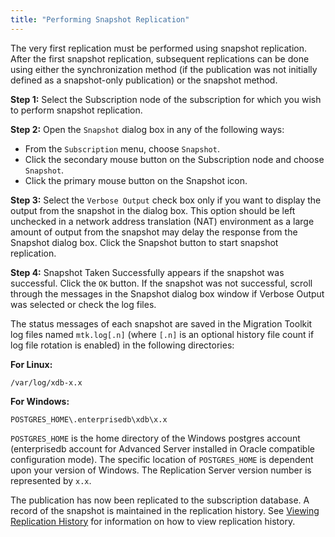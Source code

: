```yaml
---
title: "Performing Snapshot Replication"
---
```


<div id="perform_replication" class="registered_link"></div>

The very first replication must be performed using snapshot replication. After the first snapshot replication, subsequent replications can be done using either the synchronization method (if the publication was not initially defined as a snapshot-only publication) or the snapshot method.

**Step 1:** Select the Subscription node of the subscription for which you wish to perform snapshot replication.


**Step 2:** Open the `Snapshot` dialog box in any of the following ways:

-   From the `Subscription` menu, choose `Snapshot`.
-   Click the secondary mouse button on the Subscription node and choose `Snapshot`.
-   Click the primary mouse button on the Snapshot icon.

**Step 3:** Select the `Verbose Output` check box only if you want to display the output from the snapshot in the dialog box. This option should be left unchecked in a network address translation (NAT) environment as a large amount of output from the snapshot may delay the response from the Snapshot dialog box. Click the Snapshot button to start snapshot replication.

**Step 4:** Snapshot Taken Successfully appears if the snapshot was successful. Click the `OK` button. If the snapshot was not successful, scroll through the messages in the Snapshot dialog box window if Verbose Output was selected or check the log files.

The status messages of each snapshot are saved in the Migration Toolkit log files named `mtk.log[.n]` (where `[.n]` is an optional history file count if log file rotation is enabled) in the following directories:

**For Linux:**

`/var/log/xdb-x.x`

**For Windows:**

`POSTGRES_HOME\.enterprisedb\xdb\x.x`

`POSTGRES_HOME` is the home directory of the Windows postgres account (enterprisedb account for Advanced Server installed in Oracle compatible configuration mode). The specific location of `POSTGRES_HOME` is dependent upon your version of Windows. The Replication Server version number is represented by `x.x`.

The publication has now been replicated to the subscription database. A record of the snapshot is maintained in the replication history. See [Viewing Replication History](../../07_common_operations/04_view_replication_history/#view_replication_history) for information on how to view replication history.
